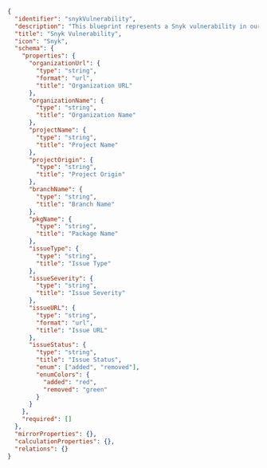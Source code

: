 ```json showLineNumbers
{
  "identifier": "snykVulnerability",
  "description": "This blueprint represents a Snyk vulnerability in our software catalog",
  "title": "Snyk Vulnerability",
  "icon": "Snyk",
  "schema": {
    "properties": {
      "organizationUrl": {
        "type": "string",
        "format": "url",
        "title": "Organization URL"
      },
      "organizationName": {
        "type": "string",
        "title": "Organization Name"
      },
      "projectName": {
        "type": "string",
        "title": "Project Name"
      },
      "projectOrigin": {
        "type": "string",
        "title": "Project Origin"
      },
      "branchName": {
        "type": "string",
        "title": "Branch Name"
      },
      "pkgName": {
        "type": "string",
        "title": "Package Name"
      },
      "issueType": {
        "type": "string",
        "title": "Issue Type"
      },
      "issueSeverity": {
        "type": "string",
        "title": "Issue Severity"
      },
      "issueURL": {
        "type": "string",
        "format": "url",
        "title": "Issue URL"
      },
      "issueStatus": {
        "type": "string",
        "title": "Issue Status",
        "enum": ["added", "removed"],
        "enumColors": {
          "added": "red",
          "removed": "green"
        }
      }
    },
    "required": []
  },
  "mirrorProperties": {},
  "calculationProperties": {},
  "relations": {}
}
```
